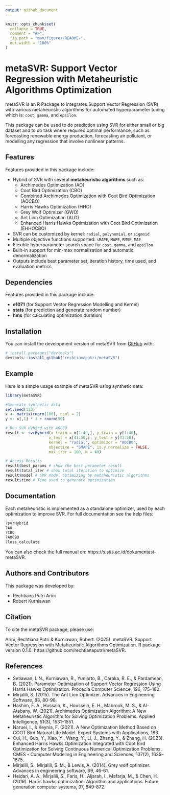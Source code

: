 ```yaml
---
output: github_document
---
```


<!-- README.md is generated from README.Rmd. Please edit that file -->

```r
knitr::opts_chunk$set(
  collapse = TRUE,
  comment = "#>",
  fig.path = "man/figures/README-",
  out.width = "100%"
)
```

# metaSVR: Support Vector Regression with Metaheuristic Algorithms Optimization

<!-- badges: start -->
<!-- badges: end -->

metaSVR is an R Package to integrates Support Vector Regression (SVR) with various metaheuristic algorithms for automated hyperparameter tuning which is: `cost`, `gamma`, and `epsilon`.

This package can be used to do prediction using SVR for either small or big dataset and to do task where required optimal performance, such as forecasting renewable energy production, forecasting air pollutant, or modelling any regression that involve nonlinear patterns.    

## Features


Features provided in this package include:

- Hybrid of SVR with several **metaheuristic algorithms** such as:
  - Archimedes Optimization (AO)
  - Coot Bird Optimization (CBO)
  - Combined Archimedes Optimization with Coot Bird Optimization (AOCBO)
  - Harris Hawks Optimization (HHO)
  - Grey Wolf Optimizer (GWO)
  - Ant Lion Optimization (ALO)
  - Enhanced Harris Hawks Optimization with Coot Bird Optimization (EHHOCBO)
- SVR can be customized by kernel: `radial`, `polynomial`, or `sigmoid`
- Multiple objective functions supported: `sMAPE`, `MAPE`, `RMSE`, `MAE`
- Flexible hyperparameter search space for `cost`, `gamma`, and `epsilon`
- Built-in support for min-max normalization and automatic denormalization
- Outputs include best parameter set, iteration history, time used, and evaluation metrics

## Dependencies

Features provided in this package include:

- **e1071** (for Support Vector Regression Modelling and Kernel)
- **stats** (for prediction and generate random number)
- **hms** (for calculating optimization duration)

## Installation

You can install the development version of metaSVR from [GitHub](https://github.com/) with:

``` r
# install.packages("devtools")
devtools::install_github("rechtianaputri/metaSVR")
```

## Example

Here is a simple usage example of metaSVR using synthetic data:

```r
library(metaSVR)

#Generate synthetic data
set.seed(123)
x <- matrix(rnorm(100), ncol = 2)
y <- x[,1] * 3 + rnorm(50)

# Run SVR Hybird with AOCBO
result <- svrHybrid(x_train = x[1:40,], y_train = y[1:40],
                   x_test = x[41:50,], y_test = y[41:50],
                   kernel = "radial", optimizer = "AOCBO",
                   objective = "SMAPE", is.y.normalize = FALSE,
                   max_iter = 100, N = 40)

# Access Results
result$best_params # show the best parameter result
result$total_iter # show total iteration to optimize
result$model # SVR model optimizing by metaheuristic algorithms
result$time # Time used to generate optimization
```

## Documentation

Each metaheuristic is implemented as a standalone optimizer, used by each optimization to improve SVR. For full documentation see the help files:
```r
?svrHybrid
?AO
?CBO
?AOCBO
?loss_calculate
```
You can also check the full manual on: https://s.stis.ac.id/dokumentasi-metaSVR. 

## Authors and Contributors

This package was developed by:

- Rechtiana Putri Arini
- Robert Kurniawan

## Citation

To cite the metaSVR package, please use:

Arini, Rechtiana Putri & Kurniawan, Robert. (2025). metaSVR:
  Support Vector Regression with Metaheuristic Algorithms
  Optimization. R package version 0.1.0.
  https://github.com/rechtianaputri/metaSVR.


## References

- Setiawan, I. N., Kurniawan, R., Yuniarto, B., Caraka, R. E., & Pardamean, B. (2021). Parameter Optimization of Support Vector Regression Using Harris Hawks Optimization. Procedia Computer Science, 196, 175–182.
- Mirjalili, S. (2015). The Ant Lion Optimizer. Advances in Engineering Software, 83, 80-98.
- Hashim, F. A., Hussain, K., Houssein, E. H., Mabrouk, M. S., & Al-Atabany, W. (2021). Archimedes Optimization Algorithm: A New Metaheuristic Algorithm for Solving Optimization Problems. Applied Intelligence, 51(3), 1531–1551. 
- Naruei, I., & Keynia, F. (2021). A New Optimization Method Based on COOT Bird Natural Life Model. Expert Systems with Applications, 183.
- Cui, H., Guo, Y., Xiao, Y., Wang, Y., Li, J., Zhang, Y., & Zhang, H. (2023). Enhanced Harris Hawks Optimization Integrated with Coot Bird Optimization for Solving Continuous Numerical Optimization Problems. CMES - Computer Modeling in Engineering and Sciences, 137(2), 1635–1675. 
- Mirjalili, S., Mirjalili, S. M., & Lewis, A. (2014). Grey wolf optimizer. Advances in engineering software, 69, 46-61. 
- Heidari, A. A., Mirjalili, S., Faris, H., Aljarah, I., Mafarja, M., & Chen, H. (2019). Harris hawks optimization: Algorithm and applications. Future generation computer systems, 97, 849-872.

